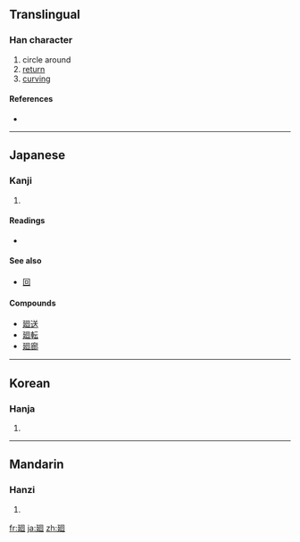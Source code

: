 {{also|回}}
==Translingual==

===Han character===
{{Han char|rn=54|rad=廴|as=06|sn=9|four=|canj=弓大田口 (NKWR)}}

# circle around
# [[return]]
# [[curving]]

====References====
* {{Han ref|kx=0353.050|dkj=09575|dj=0668.010|hdz=10404.090|uh=5EFB|ud=24315}}

----

==Japanese==

===Kanji===
{{ja-kanji|grade=|rs=廴06}}

# {{defn|Japanese}}

====Readings====
* {{ja-readings|on=[[かい]] (kai), [[え]] (e)|kun=[[めぐる]] (meguru), [[まわる]] (mawaru), [[めぐり]] (meguri)}}

====See also====
* [[回]]

====Compounds====
* [[廻送]]
* [[廻転]]
* [[廻廊]]

----

==Korean==

===Hanja===
{{ko-hanja|hangeul=회|rv=hoe|mr=hoe}}

# {{defn|Korean}}

----

==Mandarin==

===Hanzi===
{{cmn-hanzi|pin=[[huí]] ([[hui2]])|wg=hui<sup>2</sup>}}

# {{defn|Mandarin}}

[[fr:廻]]
[[ja:廻]]
[[zh:廻]]